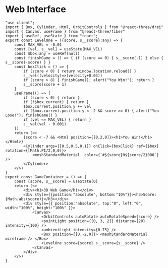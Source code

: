 

<Meta title="Tutorials/Full Guide/03. WebInterface" />

# Web Interface



```
"use client";
import { Box, Cylinder, Html, OrbitControls } from "@react-three/drei"  
import { Canvas, useFrame } from "@react-three/fiber"  
import { useRef, useState } from "react"; 
export const LevelOne = ({score, s__score}:any) => { 
    const MAX_VEL = -0.01 
    const [vel, s__vel] = useState(MAX_VEL) 
    const $box:any = useRef(null) 
    const finishGame = () => { if (score == 0) { s__score(-1) } else { s__score(-score) } } 
    const boxClick = () => { 
        if (score < 0) { return window.location.reload() } 
        s__vel((velocity)=>(velocity+0.04)) 
        if (score > 8) { finishGame(); alert("You Win!"); return } 
        s__score(score + 1) 
    } 
    useFrame(() => { 
        if (score < 0) { return } 
        if (!$box.current) { return } 
        $box.current.position.y += vel 
        if ($box.current.position.y < -2 && score >= 0) { alert("You Lose!"); finishGame() } 
        if (vel <= MAX_VEL) { return } 
        s__vel(vel - 0.001) 
    }) 
    return (<> 
        {score < -7 && <Html position={[0,2,0]}><h1>You Win!</h1></Html>} 
        <Cylinder args={[0.5,0.5,0.1]} onClick={boxClick} ref={$box} rotation={[Math.PI/2,0,0]}> 
            <meshStandardMaterial  color={`#${score}0${score/2}000`} /> 
        </Cylinder> 
    </>) 
} 
export const GameContainer = () => { 
    const [score, s__score] = useState(0) 
    return (<> 
        <div><h1>3D Web Game</h1></div> 
        <div style={{position:"absolute", bottom:"10%"}}><h3>Score: {Math.abs(score)}</h3></div> 
        <div style={{ position:"absolute", top:"0", left:"0", width:"100%", height:"100%" }}> 
            <Canvas> 
                <OrbitControls autoRotate autoRotateSpeed={score} /> 
                <pointLight position={[0, 3, 2]} distance={20} intensity={100} /> 
                <ambientLight intensity={0.75} /> 
                <Box position={[0,-2,0]}> <meshStandardMaterial wireframe /> </Box>  
                <LevelOne score={score} s__score={s__score} /> 
            </Canvas> 
        </div> 
    </>) 
}
```